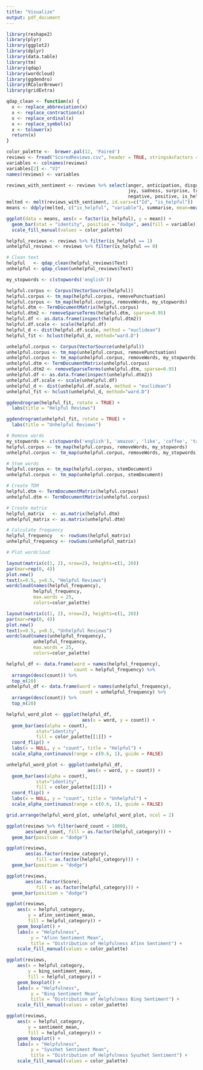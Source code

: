 ```yaml
---
title: "Visualize"
output: pdf_document
---
```


```r
library(reshape2)
library(plyr)
library(ggplot2)
library(dplyr)
library(data.table)
library(tm)
library(qdap)
library(wordcloud)
library(ggdendro)
library(RColorBrewer)
library(gridExtra)

qdap_clean <- function(x) {
  x <- replace_abbreviation(x)
  x <- replace_contraction(x)
  x <- replace_ordinal(x)
  x <- replace_symbol(x)
  x <- tolower(x)
  return(x)
}

color_palette <-  brewer.pal(12, 'Paired')
reviews <- fread("ScoredReviews.csv", header = TRUE, stringsAsFactors = FALSE)
variables <- colnames(reviews)
variables[2] <- "V2"
names(reviews) <- variables

reviews_with_sentiment <- reviews %>% select(anger, anticipation, disgust, fear,
                                             joy, sadness, surprise, trust,
                                             negative, positive, is_helpful, Id)
melted <- melt(reviews_with_sentiment, id.vars=c("Id", "is_helpful"))
means <- ddply(melted, c("is_helpful", "variable"), summarise, mean=mean(value))
```

```r
ggplot(data = means, aes(x = factor(is_helpful), y = mean)) +
  geom_bar(stat = "identity", position = "dodge", aes(fill = variable)) +
  scale_fill_manual(values = color_palette)
```

```r
helpful_reviews <- reviews %>% filter(is_helpful == 1)
unhelpful_reviews <- reviews %>% filter(is_helpful == 0)

# Clean text
helpful   <- qdap_clean(helpful_reviews$Text)
unhelpful <- qdap_clean(unhelpful_reviews$Text)

my_stopwords <- c(stopwords('english'))

helpful.corpus <- Corpus(VectorSource(helpful))
helpful.corpus <- tm_map(helpful.corpus, removePunctuation)
helpful.corpus <- tm_map(helpful.corpus, removeWords, my_stopwords)
helpful.dtm <- TermDocumentMatrix(helpful.corpus)
helpful.dtm2 <- removeSparseTerms(helpful.dtm, sparse=0.95)
helpful.df <- as.data.frame(inspect(helpful.dtm2))
helpful.df.scale <- scale(helpful.df)
helpful_d <- dist(helpful.df.scale, method = "euclidean")
helpful_fit <- hclust(helpful_d, method="ward.D")

unhelpful.corpus <- Corpus(VectorSource(unhelpful))
unhelpful.corpus <- tm_map(unhelpful.corpus, removePunctuation)
unhelpful.corpus <- tm_map(unhelpful.corpus, removeWords, my_stopwords)
unhelpful.dtm <- TermDocumentMatrix(unhelpful.corpus)
unhelpful.dtm2 <- removeSparseTerms(unhelpful.dtm, sparse=0.95)
unhelpful.df <- as.data.frame(inspect(unhelpful.dtm2))
unhelpful.df.scale <- scale(unhelpful.df)
unhelpful_d <- dist(unhelpful.df.scale, method = "euclidean")
unhelpful_fit <- hclust(unhelpful_d, method="ward.D")
```

```r
ggdendrogram(helpful_fit, rotate = TRUE) +
  labs(title = "Helpful Reviews")

ggdendrogram(unhelpful_fit, rotate = TRUE) +
  labs(title = "Unhelpful Reviews")
```

```r
# Remove words
my_stopwords <- c(stopwords('english'), 'amazon', 'like', 'coffee', 'taste', 'food', 'will', 'flavor', 'product', 'one', 'can', 'just', 'good', 'really', 'tea', 'much', 'love', 'also', 'great', 'tried', 'get', 'use', 'time', 'even', 'try', 'now', 'make', 'little', 'buy', 'better', 'well', 'way', 'water', 'cup', 'price', 'made', 'found', 'find', 'first', 'eat', 'dog', 'chocolate', 'box', 'bought', 'bag', 'tastes', 'best', 'used', 'two', 'think', 'thought', 'sweet', 'sugar', 'still', 'know', 'drink', 'dot')
helpful.corpus <- tm_map(helpful.corpus, removeWords, my_stopwords)
unhelpful.corpus <- tm_map(unhelpful.corpus, removeWords, my_stopwords)

# Stem words
helpful.corpus <- tm_map(helpful.corpus, stemDocument)
unhelpful.corpus <- tm_map(unhelpful.corpus, stemDocument)

# Create TDM
helpful.dtm <- TermDocumentMatrix(helpful.corpus)
unhelpful.dtm <- TermDocumentMatrix(unhelpful.corpus)

# Create matrix
helpful_matrix   <- as.matrix(helpful.dtm)
unhelpful_matrix <- as.matrix(unhelpful.dtm)

# Calculate frequency
helpful_frequency   <- rowSums(helpful_matrix)
unhelpful_frequency <- rowSums(unhelpful_matrix)
```


```r
# Plot wordcloud

layout(matrix(c(1, 2), nrow=2), heights=c(1, 20))
par(mar=rep(0, 4))
plot.new()
text(x=0.5, y=0.5, "Helpful Reviews")
wordcloud(names(helpful_frequency),
          helpful_frequency,
          max.words = 25,
          colors=color_palette)

layout(matrix(c(1, 2), nrow=2), heights=c(1, 20))
par(mar=rep(0, 4))
plot.new()
text(x=0.5, y=0.5, "Unhelpful Reviews")
wordcloud(names(unhelpful_frequency),
          unhelpful_frequency,
          max.words = 25,
          colors=color_palette)
```

```r
helpful_df <- data.frame(word = names(helpful_frequency),
                         count = helpful_frequency) %>%
  arrange(desc(count)) %>%
  top_n(20)
unhelpful_df <- data.frame(word = names(unhelpful_frequency),
                           count = unhelpful_frequency) %>%
  arrange(desc(count)) %>%
  top_n(20)

helpful_word_plot <- ggplot(helpful_df,
                            aes(x = word, y = count)) +
  geom_bar(aes(alpha = count),
           stat="identity",
           fill = color_palette[[1]]) +
  coord_flip() +
  labs(x = NULL, y = "count", title = "Helpful") +
  scale_alpha_continuous(range = c(0.6, 1), guide = FALSE)

unhelpful_word_plot <- ggplot(unhelpful_df,
                              aes(x = word, y = count)) +
  geom_bar(aes(alpha = count),
           stat="identity",
           fill = color_palette[[2]]) +
  coord_flip() +
  labs(x = NULL, y = "count", title = "Unhelpful") +
  scale_alpha_continuous(range = c(0.6, 1), guide = FALSE)

grid.arrange(helpful_word_plot, unhelpful_word_plot, ncol = 2)
```

```r
ggplot(reviews %>% filter(word_count < 1000),
       aes(word_count, fill = as.factor(helpful_category))) +
  geom_bar(position = "dodge")
```


```r
ggplot(reviews,
       aes(as.factor(review_category),
           fill = as.factor(helpful_category))) +
  geom_bar(position = "dodge")

ggplot(reviews,
       aes(as.factor(Score),
           fill = as.factor(helpful_category))) +
  geom_bar(position = "dodge")
```

```r
ggplot(reviews,
    aes(x = helpful_category,
        y = afinn_sentiment_mean,
        fill = helpful_category)) +
    geom_boxplot() +
    labs(x = "Helpfulness",
         y = "Afinn Sentiment Mean",
         title = "Distribution of Helpfulness Afinn Sentiment") +
    scale_fill_manual(values = color_palette)

ggplot(reviews,
    aes(x = helpful_category,
        y = bing_sentiment_mean,
        fill = helpful_category)) +
    geom_boxplot() +
    labs(x = "Helpfulness",
         y = "Bing Sentiment Mean",
         title = "Distribution of Helpfulness Bing Sentiment") +
    scale_fill_manual(values = color_palette)

ggplot(reviews,
    aes(x = helpful_category,
        y = sentiment_mean,
        fill = helpful_category)) +
    geom_boxplot() +
    labs(x = "Helpfulness",
         y = "Syuzhet Sentiment Mean",
         title = "Distribution of Helpfulness Syuzhet Sentiment") +
    scale_fill_manual(values = color_palette)
```